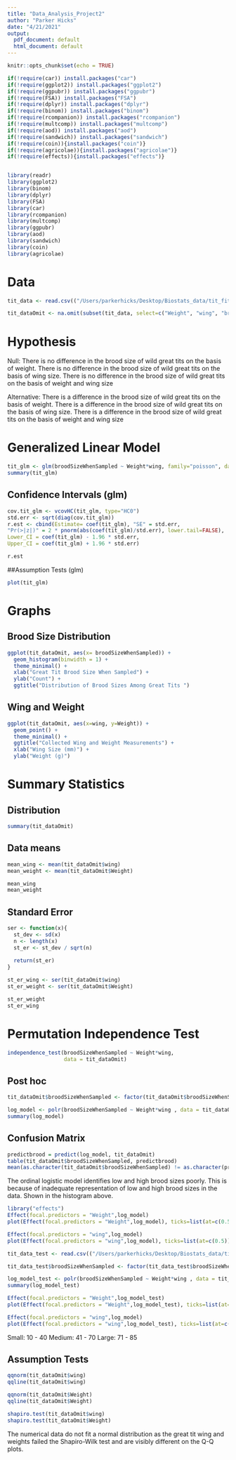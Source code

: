 ```yaml
---
title: "Data_Analysis_Project2"
author: "Parker Hicks"
date: "4/21/2021"
output:
  pdf_document: default
  html_document: default
---
```


```r
knitr::opts_chunk$set(echo = TRUE)

if(!require(car)) install.packages("car")
if(!require(ggplot2)) install.packages("ggplot2")
if(!require(ggpubr)) install.packages("ggpubr")
if(!require(FSA)) install.packages("FSA")
if(!require(dplyr)) install.packages("dplyr")
if(!require(binom)) install.packages("binom")
if(!require(rcompanion)) install.packages("rcompanion")
if(!require(multcomp)) install.packages("multcomp")
if(!require(aod)) install.packages("aod")
if(!require(sandwich)) install.packages("sandwich")
if(!require(coin)){install.packages("coin")}
if(!require(agricolae)){install.packages("agricolae")}
if(!require(effects)){install.packages("effects")}


library(readr)
library(ggplot2)
library(binom)
library(dplyr)
library(FSA)
library(car)
library(rcompanion)
library(multcomp)
library(ggpubr)
library(aod)
library(sandwich)
library(coin)
library(agricolae)
```

# Data
```r
tit_data <- read.csv(("/Users/parkerhicks/Desktop/Biostats_data/tit_fitness_data.csv"), stringsAsFactors = TRUE)

tit_dataOmit <- na.omit(subset(tit_data, select=c("Weight", "wing", "broodSizeWhenSampled")))
```

# Hypothesis

Null: 
There is no difference in the brood size of wild great tits on the basis of weight.
There is no difference in the brood size of wild great tits on the basis of wing size.
There is no difference in the brood size of wild great tits on the basis of weight and wing size

Alternative:
There is a difference in the brood size of wild great tits on the basis of weight.
There is a difference in the brood size of wild great tits on the basis of wing size.
There is a difference in the brood size of wild great tits on the basis of weight and wing size

# Generalized Linear Model
```r
tit_glm <- glm(broodSizeWhenSampled ~ Weight*wing, family="poisson", data = tit_dataOmit)
summary(tit_glm)
```

## Confidence Intervals (glm)
```r
cov.tit_glm <- vcovHC(tit_glm, type="HC0")
std.err <- sqrt(diag(cov.tit_glm))
r.est <- cbind(Estimate= coef(tit_glm), "SE" = std.err,
"Pr(>|z|)" = 2 * pnorm(abs(coef(tit_glm)/std.err), lower.tail=FALSE),
Lower_CI = coef(tit_glm) - 1.96 * std.err,
Upper_CI = coef(tit_glm) + 1.96 * std.err)

r.est
```


##Assumption Tests (glm)
```r
plot(tit_glm)
```

# Graphs
## Brood Size Distribution
```r
ggplot(tit_dataOmit, aes(x= broodSizeWhenSampled)) +
  geom_histogram(binwidth = 1) +
  theme_minimal() +
  xlab("Great Tit Brood Size When Sampled") +
  ylab("Count") +
  ggtitle("Distribution of Brood Sizes Among Great Tits ")
```

## Wing and Weight
```r
ggplot(tit_dataOmit, aes(x=wing, y=Weight)) +
  geom_point() +
  theme_minimal() +
  ggtitle("Collected Wing and Weight Measurements") +
  xlab("Wing Size (mm)") +
  ylab("Weight (g)")
```



# Summary Statistics
## Distribution
```r
summary(tit_dataOmit)
```

## Data means
```r
mean_wing <- mean(tit_dataOmit$wing)
mean_weight <- mean(tit_dataOmit$Weight)

mean_wing
mean_weight
```

## Standard Error
```r
ser <- function(x){
  st_dev <- sd(x)
  n <- length(x)
  st_er <- st_dev / sqrt(n)
  
  return(st_er)
}

st_er_wing <- ser(tit_dataOmit$wing)
st_er_weight <- ser(tit_dataOmit$Weight)

st_er_weight
st_er_wing
```


# Permutation Independence Test
```r
independence_test(broodSizeWhenSampled ~ Weight*wing,
                  data = tit_dataOmit)
```

## Post hoc
```r
tit_dataOmit$broodSizeWhenSampled <- factor(tit_dataOmit$broodSizeWhenSampled, levels = c(1, 2, 3, 4, 5, 6))

log_model <- polr(broodSizeWhenSampled ~ Weight*wing , data = tit_dataOmit, Hess = TRUE)
summary(log_model)
```


## Confusion Matrix
```r
predictbrood = predict(log_model, tit_dataOmit)
table(tit_dataOmit$broodSizeWhenSampled, predictbrood)
mean(as.character(tit_dataOmit$broodSizeWhenSampled) != as.character(predictbrood))
```
The ordinal logistic model identifies low and high brood sizes poorly. This is because of inadequate representation of low and high brood sizes in the data. Shown in the histogram above.

```r
library("effects")
Effect(focal.predictors = "Weight",log_model)
plot(Effect(focal.predictors = "Weight",log_model), ticks=list(at=c(0.5)), main = "Prob of Brood Size by Weight (g)")

Effect(focal.predictors = "wing",log_model)
plot(Effect(focal.predictors = "wing",log_model), ticks=list(at=c(0.5)), main = "Prob of Brood Size by Wing size (mm)")
```

```r
tit_data_test <- read.csv(("/Users/parkerhicks/Desktop/Biostats_data/tit_fitness_data_cat.csv"), stringsAsFactors = TRUE)

tit_data_test$broodSizeWhenSampled <- factor(tit_data_test$broodSizeWhenSampled, levels = c(1, 2, 3, 4, 5, 6))

log_model_test <- polr(broodSizeWhenSampled ~ Weight*wing , data = tit_data_test, Hess = TRUE)
summary(log_model_test)

Effect(focal.predictors = "Weight",log_model_test)
plot(Effect(focal.predictors = "Weight",log_model_test), ticks=list(at=c(0.5)), main = "Prob of Brood Size by Weight (g)")

Effect(focal.predictors = "wing",log_model)
plot(Effect(focal.predictors = "wing",log_model_test), ticks=list(at=c(0.5)), main = "Prob of Brood Size by Wing size")

```
Small: 10 - 40
Medium: 41 - 70
Large: 71 - 85

## Assumption Tests
```r
qqnorm(tit_dataOmit$wing)
qqline(tit_dataOmit$wing)

qqnorm(tit_dataOmit$Weight)
qqline(tit_dataOmit$Weight)

shapiro.test(tit_dataOmit$wing)
shapiro.test(tit_dataOmit$Weight)

```
The numerical data do not fit a normal distribution as the great tit wing and weights failed the Shapiro-Wilk test and are visibly different on the Q-Q plots. 







